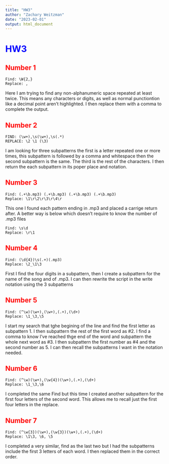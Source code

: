 ```yaml
---
title: "HW3"
author: "Zachary Weitzman"
date: "2023-02-01"
output: html_document
---
```

# <span style="color:blue">HW3</span>
## <span style="color:red">Number 1</span>
```
Find: \W{2,}
Replace: ,
```
Here I am trying to find any non-alphanumeric space repeated at least twice. This means any characters or digits, as well as normal punctiontion like a decimal point aren't highlighted. I then replace them with a comma to complete the output.

## <span style="color:red">Number 2</span>
```
FIND: (\w+),\s(\w+),\s(.*)
REPLACE: \2 \1 (\3)
```
I am looking for three subpatterns the first is a letter repeated one or more times, this subpattern is followed by a comma and whitespace then the second subpattern is the same. The third is the rest of the characters. I then return the each subpattern in its poper place and notation.

## <span style="color:red">Number 3</span>
```
Find: (.+\b.mp3) (.+\b.mp3) (.+\b.mp3) (.+\b.mp3)
Replace: \1\r\2\r\3\r\4\r
```
This one I found each pattern ending in .mp3 and placed a carrige return after. A better way is below which doesn't require to know the number of .mp3 files
```
Find: \s\d
Replace: \r\1
```

## <span style="color:red">Number 4</span>
```
Find: (\d{4})\s(.+)(.mp3)
Replace: \2_\1\3
```
First I find the four digits in a subpattern, then I create a subpattern for the name of the song and of .mp3. I can then rewrite the script in the write notation using the 3 subpatterns

## <span style="color:red">Number 5</span>
```
Find: (^\w)(\w+),(\w+),(.+),(\d+)
Replace: \1_\3,\5
```
I start my search that tghe begining of the line and find the first letter as subpattern 1. I then subpattern the rest of the first word as #2. I find a comma to know I've reached thge end of the word and subpattern the whole next word as #3. I then subpattern the first number as #4 and the second number as 5. I can then recall the subpatterns I want in the notation needed.

## <span style="color:red">Number 6</span>
```
Find: (^\w)(\w+),(\w{4})(\w+),(.+),(\d+)
Replace: \1_\3,\6
```
I completed the same Find but this time I created another subpattern for the first four letters of the second word. This allows me to recall just the first four letters in the replace.

## <span style="color:red">Number 7</span>
```
Find: (^\w{3})(\w+),(\w{3})(\w+),(.+),(\d+)
Replace: \1\3, \6, \5
```
I completed a very similar, find as the last two but I had the subpatterns include the first 3 letters of each word. I then replaced them in the correct order.